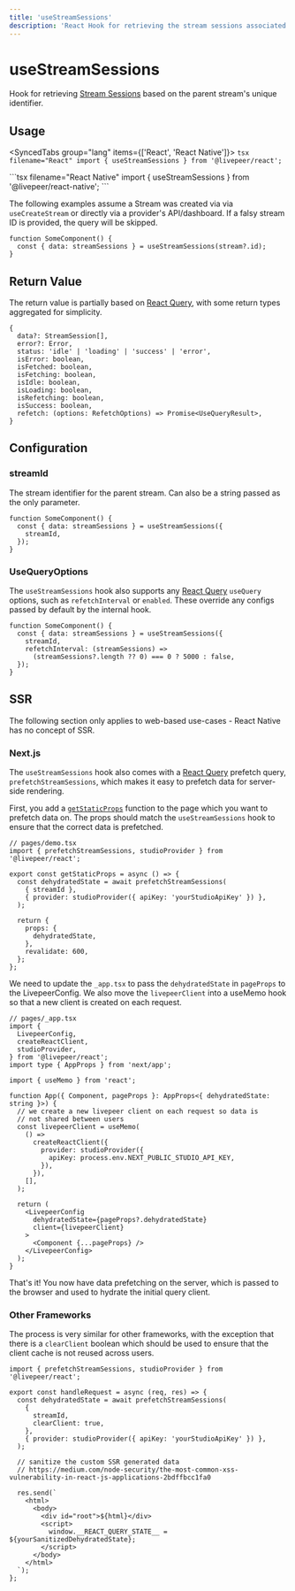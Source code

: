 ```yaml
---
title: 'useStreamSessions'
description: 'React Hook for retrieving the stream sessions associated with a stream ID.'
---
```



# useStreamSessions

Hook for retrieving [Stream Sessions](https://github.com/livepeer/livepeer.js/blob/main/packages/core/src/types/provider.ts)
based on the parent stream's unique identifier.

## Usage

<SyncedTabs group="lang" items={['React', 'React Native']}>
  <SyncedTab>
    ```tsx filename="React"
    import { useStreamSessions } from '@livepeer/react';
    ```

  </SyncedTab>
  <SyncedTab>
    ```tsx filename="React Native"
    import { useStreamSessions } from '@livepeer/react-native';
    ```

  </SyncedTab>
</SyncedTabs>

The following examples assume a Stream was created via via `useCreateStream` or directly via a provider's API/dashboard. If a falsy
stream ID is provided, the query will be skipped.

```tsx
function SomeComponent() {
  const { data: streamSessions } = useStreamSessions(stream?.id);
}
```

## Return Value

The return value is partially based on [React Query](https://tanstack.com/query/v4/docs/reference/useQuery), with some return types
aggregated for simplicity.

```tsx
{
  data?: StreamSession[],
  error?: Error,
  status: 'idle' | 'loading' | 'success' | 'error',
  isError: boolean,
  isFetched: boolean,
  isFetching: boolean,
  isIdle: boolean,
  isLoading: boolean,
  isRefetching: boolean,
  isSuccess: boolean,
  refetch: (options: RefetchOptions) => Promise<UseQueryResult>,
}
```

## Configuration

### streamId

The stream identifier for the parent stream. Can also be a string passed as the only parameter.

```tsx {3}
function SomeComponent() {
  const { data: streamSessions } = useStreamSessions({
    streamId,
  });
}
```

### UseQueryOptions

The `useStreamSessions` hook also supports any [React Query](https://tanstack.com/query/v4/docs/reference/useQuery) `useQuery` options, such as
`refetchInterval` or `enabled`. These override any configs passed by default by the internal hook.

```tsx {4-5}
function SomeComponent() {
  const { data: streamSessions } = useStreamSessions({
    streamId,
    refetchInterval: (streamSessions) =>
      (streamSessions?.length ?? 0) === 0 ? 5000 : false,
  });
}
```

## SSR

<Callout type="warning">
  The following section only applies to web-based use-cases - React Native has
  no concept of SSR.
</Callout>

### Next.js

The `useStreamSessions` hook also comes with a [React Query](https://tanstack.com/query/v4/docs/guides/ssr) prefetch query, `prefetchStreamSessions`,
which makes it easy to prefetch data for server-side rendering.

First, you add a [`getStaticProps`](https://nextjs.org/docs/basic-features/data-fetching/get-static-props) function to the page which
you want to prefetch data on. The props should match the `useStreamSessions` hook to ensure that the correct data is prefetched.

```tsx
// pages/demo.tsx
import { prefetchStreamSessions, studioProvider } from '@livepeer/react';

export const getStaticProps = async () => {
  const dehydratedState = await prefetchStreamSessions(
    { streamId },
    { provider: studioProvider({ apiKey: 'yourStudioApiKey' }) },
  );

  return {
    props: {
      dehydratedState,
    },
    revalidate: 600,
  };
};
```

We need to update the `_app.tsx` to pass the `dehydratedState` in `pageProps` to the LivepeerConfig. We also move the
`livepeerClient` into a useMemo hook so that a new client is created on each request.

```tsx
// pages/_app.tsx
import {
  LivepeerConfig,
  createReactClient,
  studioProvider,
} from '@livepeer/react';
import type { AppProps } from 'next/app';

import { useMemo } from 'react';

function App({ Component, pageProps }: AppProps<{ dehydratedState: string }>) {
  // we create a new livepeer client on each request so data is
  // not shared between users
  const livepeerClient = useMemo(
    () =>
      createReactClient({
        provider: studioProvider({
          apiKey: process.env.NEXT_PUBLIC_STUDIO_API_KEY,
        }),
      }),
    [],
  );

  return (
    <LivepeerConfig
      dehydratedState={pageProps?.dehydratedState}
      client={livepeerClient}
    >
      <Component {...pageProps} />
    </LivepeerConfig>
  );
}
```

That's it! You now have data prefetching on the server, which is passed to the browser and used to hydrate the initial query client.

### Other Frameworks

The process is very similar for other frameworks, with the exception that there is a `clearClient` boolean which should be used
to ensure that the client cache is not reused across users.

```tsx {7}
import { prefetchStreamSessions, studioProvider } from '@livepeer/react';

export const handleRequest = async (req, res) => {
  const dehydratedState = await prefetchStreamSessions(
    {
      streamId,
      clearClient: true,
    },
    { provider: studioProvider({ apiKey: 'yourStudioApiKey' }) },
  );

  // sanitize the custom SSR generated data
  // https://medium.com/node-security/the-most-common-xss-vulnerability-in-react-js-applications-2bdffbcc1fa0

  res.send(`
    <html>
      <body>
        <div id="root">${html}</div>
        <script>
          window.__REACT_QUERY_STATE__ = ${yourSanitizedDehydratedState};
        </script>
      </body>
    </html>
  `);
};
```
